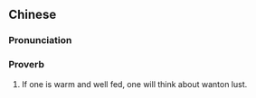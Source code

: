 {{also|饱暖思淫欲}}
==Chinese==
{{zh-forms|s=饱暖思淫欲|type=212}}

===Pronunciation===
{{zh-pron
|m=bǎonuǎn sī yínyù
|c=baau2 nyun5 si1 jam4 juk6
|cat=prov
}}

===Proverb===
{{zh-proverb}}

# If one is warm and well fed, one will think about wanton lust.